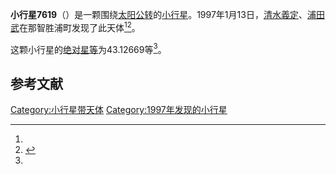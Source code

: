 {{Infobox planet
| bgcolour = #FFFFC0
| name = 7619
| symbol = 
| image = 
| caption = 
| discovery = yes
| discovery_ref = 
| discoverer = [[清水義定|清水義定]]、[[浦田武|浦田武]]
| discovery_site = [[那智胜浦町|那智胜浦町]] 
| discovered = 1997年1月13日
| designations = yes
| mp_name = 
| named_after = 
| alt_names = 1997 AP21/ 1979 WP6 / 1992 SX13
| mp_category = [[主带小行星|主带小行星]]
| orbit_ref = <ref name="a">[http://ssd.jpl.nasa.gov/sbdb.cgi?sstr=7619 7619] {{Wayback|url=http://ssd.jpl.nasa.gov/sbdb.cgi?sstr=7619 |date=20210717070413 }}，小行星數據庫瀏覽器（JPL Small-Body Database Browser）－[[美国国家航空航天局|美国国家航空航天局]]喷气推进实验室</ref>
| epoch = 2456400.5 (2013年4月18日更新)
| aphelion = {{convert|2.4315088|AU|km|3|abbr=on|lk=out}}
| perihelion = {{convert|2.0125118|AU|km|3|abbr=on}}
| semimajor = {{convert|2.2220103|AU|km|3|abbr=on}}
| eccentricity = 0.0942833
| period = 1209.810962 [[日|日]]<br />3.31[[儒略年|儒略年]]
| avg_speed = 
| inclination = 2.03481
| asc_node = 57.89380
| mean_anomaly = 
| arg_peri = 43.12669
| satellites = 
| physical_characteristics = yes
| dimensions = 
| mass = 
| density = 
| surface_grav = 
| escape_velocity = 
| sidereal_day = 
| axial_tilt = 
| pole_ecliptic_lat = 
| pole_ecliptic_lon = 
| albedo = 
| temperatures= 
| temp_name1 = 
| mean_temp_1 = 
| max_temp_1 = 
| temp_name2 = 
| max_temp_2 = 
| spectral_type = 
| abs_magnitude = 43.12669
}}

'''小行星7619'''（{{lang-en|7619}}）是一颗围绕[[太阳|太阳]][[公转|公转]]的[[小行星|小行星]]。1997年1月13日，[[清水義定|清水義定]]、[[浦田武|浦田武]]在那智胜浦町发现了此天体<ref name="a" /><ref>{{cite news|title=小行星列表|url=http://cfa-www.harvard.edu/iau/lists/NumberedMPs.txt|accessdate=2013-07-08|newspaper=哈佛大学|archive-date=2008-05-17|archive-url=https://web.archive.org/web/20080517010638/http://cfa-www.harvard.edu/iau/lists/NumberedMPs.txt|dead-url=no}}</ref>。

这颗小行星的[[绝对星等|绝对星等]]为43.12669等<ref name="a" />。

==参考文献==
{{reflist}}
{{Minor Planet Number|[[小行星7618|小行星7618]]|[[小行星7620|小行星7620]]}}

{{小天体}}

[[Category:小行星带天体|Category:小行星带天体]]
[[Category:1997年发现的小行星|Category:1997年发现的小行星]]

{{asteroid-stub}}